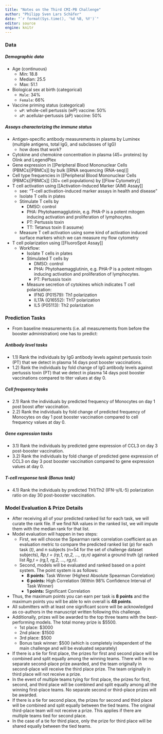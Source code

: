 ```yaml
---
title: "Notes on the Third CMI-PB Challenge"
author: "Philipp Sven Lars Schäfer"
date: "`r format(Sys.time(), '%d %B, %Y')`"
editor: source
engine: knitr
---
```


### Data

##### Demographic data
- Age (continuous)
	- Min: 18.8
	- Median: 25.5
	- Max: 51.1
- Biological sex at birth (categorical)
	- `Male`: 34%
	- `Female`: 66%
- Vaccine priming status (categorical)
	- `wP`: whole-cell pertussis (wP) vaccine: 50%
	- `aP`: acellular-pertussis (aP) vaccine: 50%

##### Assays characterizing the immune status
- Antigen-specific antibody measurements in plasma by Luminex (multiple antigens, total IgG, and subclasses of IgG)
	- how does that work?
- Cytokine and chemokine concentration in plasma (45+ proteins) by Olink and LegendPlex
- Gene expression in [[Peripheral Blood Mononuclear Cells (PBMCs)|PBMCs]] by bulk [[RNA sequencing (RNA-seq)]]
- Cell type frequencies in [[Peripheral Blood Mononuclear Cells (PBMCs)|PBMCs]] (30+ cell populations) by [[Flow Cytometry]]
- T cell activation using [[Activation-Induced Marker (AIM) Assay]]
	- see: "T-cell activation-induced marker assays in health and disease"
	- Isolate T cells in plates
	- Stimulate T cells by 
		- DMSO: control
		- PHA: Phytohaemagglutinin, e.g. PHA-P is a potent mitogen inducing activation and proliferation of lymphocytes.
		- PT: Pertussis toxin
		- TT: Tetanus toxin (I assume)
	- Measure T cell activation using some kind of activation induced surface markers which we can measure my flow cytometry
- T cell polarization using [[FluoroSpot Assay]]
	- Workflow:
		- Isolate T cells in plates
		- Stimulated T cells by 
			- DMSO: control
			- PHA: Phytohaemagglutinin, e.g. PHA-P is a potent mitogen inducing activation and proliferation of lymphocytes.
			- PT: Pertussis toxin
		- Measure secretion of cytokines which indicates T cell polarization: 
			- IFNG (P01579): Th1 polarization
			- IL17A (Q16552): Th17 polarization
			- IL5 (P05113): Th2 polarization

### Prediction Tasks
- From baseline measurements (i.e. all measurements from before the booster administration) one has to predict:

##### Antibody level tasks
- 1.1) Rank the individuals by IgG antibody levels against pertussis toxin (PT) that we detect in plasma 14 days post booster vaccinations.
- 1.2) Rank the individuals by fold change of IgG antibody levels against pertussis toxin (PT) that we detect in plasma 14 days post booster vaccinations compared to titer values at day 0.

##### Cell frequency tasks
- 2.1) Rank the individuals by predicted frequency of Monocytes on day 1 post boost after vaccination.
- 2.2) Rank the individuals by fold change of predicted frequency of Monocytes on day 1 post booster vaccination compared to cell frequency values at day 0.

##### Gene expression tasks
- 3.1) Rank the individuals by predicted gene expression of CCL3 on day 3 post-booster vaccination.
- 3.2) Rank the individuals by fold change of predicted gene expression of CCL3 on day 3 post booster vaccination compared to gene expression values at day 0.

##### T-cell response task (Bonus task)
- 4.1) Rank the individuals by predicted Th1/Th2 (IFN-γ/IL-5) polarization ratio on day 30 post-booster vaccination.

### Model Evaluation & Prize Details
- After receiving all of your predicted ranked list for each task, we will curate the rank file. If we find NA values in the ranked list, we will impute them with the median rank for that list.
- Model evaluation will happen in two steps:
	- First, we will choose the Spearman rank correlation coefficient as an evaluation metric to compare the predicted ranked list (_p_) for each task (_t)_, and n subjects (n=54 for the set of challenge dataset subjects), _Rp,t = (rp,1, rp,2, …, rp,n)_ against a ground truth (_g_) ranked list _Rg,t = (rg,1, rg,2, …, rg,n)_.
	- Second, models will be evaluated and ranked based on a point system. The point system is as follows:
		- **8 points**: Task Winner (Highest Absolute Spearman Correlation)
		- **6 points:** High Correlation (Within 98% Confidence Interval of Task Winner)
		- **1 points:** Significant Correlation
- Thus, the maximum points you can earn per task is **8 points** and the maximum points you will be able to win overall is **48 points**.
- All submitters with at least one significant score will be acknowledged as co-authors in the manuscript written following this challenge.
- Additionally, prizes will be awarded to the top three teams with the best-performing models. The total money prize is $5500.
	- 1st place: $3000
	- 2nd place: $1500
	- 3rd place: $500
	- Bonus task winner: $500 (which is completely independent of the main challenge and will be evaluated separately)
- If there is a tie for first place, the prizes for first and second place will be combined and split equally among the winning teams. There will be no separate second-place prize awarded, and the team originally in second-place will receive the third place prize. The team originally in third place will not receive a prize.
- In the event of multiple teams tying for first place, the prizes for first, second, and third place will be combined and split equally among all the winning first-place teams. No separate second or third-place prizes will be awarded.
- If there is a tie for second place, the prizes for second and third place will be combined and split equally between the tied teams. The original third-place team will not receive a prize. This applies if there are multiple teams tied for second place.
- In the case of a tie for third place, only the prize for third place will be shared equally between the tied teams.